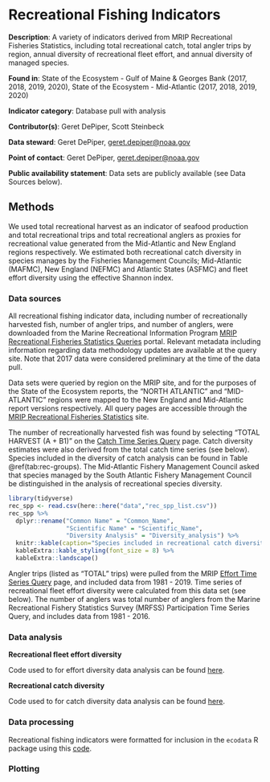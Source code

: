 # Recreational Fishing Indicators

**Description**: A variety of indicators derived from MRIP Recreational Fisheries Statistics, including total recreational catch, total angler trips by region, annual diversity of recreational fleet effort, and annual diversity of managed species.

**Found in**: State of the Ecosystem - Gulf of Maine & Georges Bank (2017, 2018, 2019, 2020), State of the Ecosystem - Mid-Atlantic (2017, 2018, 2019, 2020)

**Indicator category**: Database pull with analysis
  
**Contributor(s)**: Geret DePiper, Scott Steinbeck
  
**Data steward**: Geret DePiper, <geret.depiper@noaa.gov>
 
**Point of contact**: Geret DePiper, <geret.depiper@noaa.gov>

**Public availability statement**: Data sets are publicly available (see Data Sources below).


## Methods
We used total recreational harvest as an indicator of seafood production and total recreational trips and total recreational anglers as proxies for recreational value generated from the Mid-Atlantic and New England regions respectively. We estimated both recreational catch diversity in species manages by the Fisheries Management Councils; Mid-Atlantic (MAFMC), New England (NEFMC) and Atlantic States (ASFMC) and fleet effort diversity using the effective Shannon index. 

### Data sources
All recreational fishing indicator data, including number of recreationally harvested fish, number of angler trips, and number of anglers, were downloaded from the Marine Recreational Information Program [MRIP Recreational Fisheries Statistics Queries](https://www.st.nmfs.noaa.gov/recreational-fisheries/data-and-documentation/queries/index) portal. Relevant metadata including information regarding data methodology updates are available at the query site. Note that 2017 data were considered preliminary at the time of the data pull. 

Data sets were queried by region on the MRIP site, and for the purposes of the State of the Ecosystem reports, the "NORTH ATLANTIC" and "MID-ATLANTIC" regions were mapped to the New England and Mid-Atlantic report versions respectively. All query pages are accessible through the [MRIP Recreational Fisheries Statistics](https://www.st.nmfs.noaa.gov/recreational-fisheries/data-and-documentation/queries/index) site. 

The number of recreationally harvested fish was found by selecting "TOTAL HARVEST (A + B1)" on the [Catch Time Series Query](https://www.st.nmfs.noaa.gov/recreational-fisheries/data-and-documentation/run-a-data-query) page. Catch diversity estimates were also derived from the total catch time series (see below). Species included in the diversity of catch analysis can be found in Table \@ref(tab:rec-groups). The Mid-Atlantic Fishery Management Council asked that species managed by the South Atlantic Fishery Management Council be distinguished in the analysis of recreational species diversity. 


```r
library(tidyverse)
rec_spp <- read.csv(here::here("data","rec_spp_list.csv")) 
rec_spp %>% 
  dplyr::rename("Common Name" = "Common_Name", 
                "Scientific Name" = "Scientific_Name", 
                "Diversity Analysis" = "Diversity_analysis") %>% 
  knitr::kable(caption="Species included in recreational catch diversity.", booktabs = T) %>% 
  kableExtra::kable_styling(font_size = 8) %>% 
  kableExtra::landscape()
```


Angler trips (listed as "TOTAL" trips) were pulled from the MRIP [Effort Time Series Query](https://www.st.nmfs.noaa.gov/recreational-fisheries/data-and-documentation/run-a-data-query) page, and included data from 1981 - 2019. Time series of recreational fleet effort diversity were calculated from this data set (see below). The number of anglers was total number of anglers from the Marine Recreational Fishery Statistics Survey (MRFSS) Participation Time Series Query, and includes data from 1981 - 2016. 

### Data analysis



**Recreational fleet effort diversity**

Code used to for effort diversity data analysis can be found [here](https://github.com/NOAA-EDAB/tech-doc/blob/master/R/stored_scripts/rec_effort_div_analysis.R). 



**Recreational catch diversity**

Code used to for catch diversity data analysis can be found [here](https://github.com/NOAA-EDAB/tech-doc/blob/master/R/stored_scripts/rec_catch_div_analysis.R). 


### Data processing

Recreational fishing indicators were formatted for inclusion in the `ecodata` R package using this [code](https://github.com/NOAA-EDAB/ecodata/blob/master/data-raw/get_rec.R).


### Plotting

```r

```

 

```r

```


